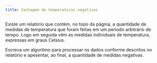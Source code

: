 ```yaml
---
title: Contagem de temperaturas negativas
---
```

::: {#exr-0023}
Existe um relatório que contém, no topo da página, a quantidade de medidas de temperatura que foram feitas em um período arbitrário de tempo. Logo em seguida vêm as medidas individuais de temperatura, expressas em graus Celsius.

Escreva um algoritmo para processar os dados conforme descritos no relatório e apesentar, ao final, a quantidade de medidas negativas.

<!-- @sol-0023 -->
:::
